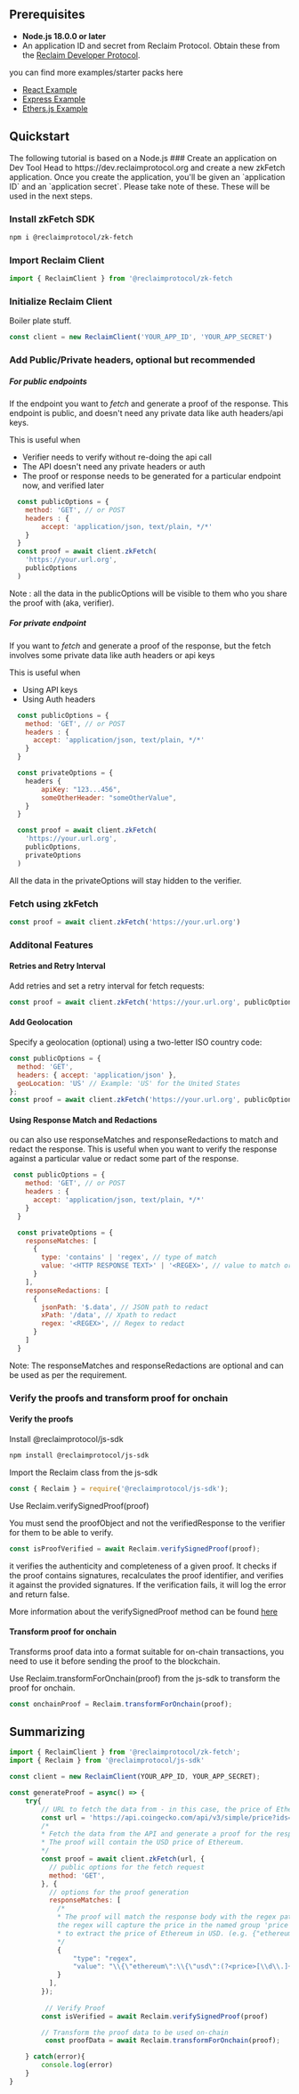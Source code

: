 

## Prerequisites

- **Node.js 18.0.0 or later**
- An application ID and secret from Reclaim Protocol. Obtain these from the [Reclaim Developer Protocol](https://dev.reclaimprotocol.org/).

you can find more examples/starter packs here 

- [React Example](https://gitlab.reclaimprotocol.org/starterpacks/reclaim-zkfetch-client)
- [Express Example](https://gitlab.reclaimprotocol.org/starterpacks/zkfetch-express-example)
- [Ethers.js Example](https://gitlab.reclaimprotocol.org/starterpacks/zkfetch-ethers-example)

## Quickstart

<Callout type='info'>
  The following tutorial is based on a Node.js 
</Callout>



<Steps>
### Create an application on Dev Tool
Head to https://dev.reclaimprotocol.org and create a new zkFetch application. Once you create the application, you'll be given an `application ID` and an `application secret`. Please take note of these. These will be used in the next steps.

### Install zkFetch SDK

```bash copy
npm i @reclaimprotocol/zk-fetch
```

### Import Reclaim Client

```js copy
import { ReclaimClient } from '@reclaimprotocol/zk-fetch
```

### Initialize Reclaim Client

Boiler plate stuff.

```js copy
const client = new ReclaimClient('YOUR_APP_ID', 'YOUR_APP_SECRET')
```



### Add Public/Private headers, optional but recommended 

##### For public endpoints
If the endpoint you want to _fetch_ and generate a proof of the response. This endpoint is public, and doesn't need any private data like auth headers/api keys.

This is useful when
- Verifier needs to verify without re-doing the api call
- The API doesn't need any private headers or auth
- The proof or response needs to be generated for a particular endpoint now, and verified later

```js copy
  const publicOptions = {
    method: 'GET', // or POST
    headers : {
        accept: 'application/json, text/plain, */*' 
    }
  }
  const proof = await client.zkFetch(
    'https://your.url.org',
    publicOptions
  )
```

Note : all the data in the publicOptions will be visible to them who you share the proof with (aka, verifier).

##### For private endpoint
If you want to _fetch_ and generate a proof of the response, but the fetch involves some private data like auth headers or api keys 

This is useful when 
- Using API keys
- Using Auth headers

```js
  const publicOptions = {
    method: 'GET', // or POST
    headers : {
      accept: 'application/json, text/plain, */*' 
    }
  }

  const privateOptions = {
    headers {
        apiKey: "123...456",
        someOtherHeader: "someOtherValue",
    }
  }

  const proof = await client.zkFetch(
    'https://your.url.org',
    publicOptions,
    privateOptions
  )

```

All the data in the privateOptions will stay hidden to the verifier.


### Fetch using zkFetch

```js copy showLineNumbers {11-12}
const proof = await client.zkFetch('https://your.url.org')
```

### Additonal Features 

#### Retries and Retry Interval
Add retries and set a retry interval for fetch requests:

```js
const proof = await client.zkFetch('https://your.url.org', publicOptions, privateOptions, 5, 10000);
```

#### Add Geolocation
Specify a geolocation (optional) using a two-letter ISO country code:

```js
const publicOptions = {
  method: 'GET',
  headers: { accept: 'application/json' },
  geoLocation: 'US' // Example: 'US' for the United States
};
const proof = await client.zkFetch('https://your.url.org', publicOptions);
```
#### Using Response Match and Redactions

ou can also use responseMatches and responseRedactions to match and redact the response. This is useful when you want to verify the response against a particular value or redact some part of the response.

```js copy
 const publicOptions = {
    method: 'GET', // or POST
    headers : {
      accept: 'application/json, text/plain, */*' 
    }
  }

  const privateOptions = {
    responseMatches: [
      {
        type: 'contains' | 'regex', // type of match 
        value: '<HTTP RESPONSE TEXT>' | '<REGEX>', // value to match or regex to match 
      }
    ],
    responseRedactions: [
      {
        jsonPath: '$.data', // JSON path to redact 
        xPath: '/data', // Xpath to redact  
        regex: '<REGEX>', // Regex to redact
      }
    ]
  }
```

Note: The responseMatches and responseRedactions are optional and can be used as per the requirement.

### Verify the proofs and transform proof for onchain 

#### Verify the proofs

Install @reclaimprotocol/js-sdk

```bash copy
npm install @reclaimprotocol/js-sdk
```

Import the Reclaim class from the js-sdk

```js copy
const { Reclaim } = require('@reclaimprotocol/js-sdk');
```

Use Reclaim.verifySignedProof(proof)

You must send the proofObject and not the verifiedResponse to the verifier for them to be able to verify.

```js
const isProofVerified = await Reclaim.verifySignedProof(proof);
```

it verifies the authenticity and completeness of a given proof. It checks if the proof contains signatures, recalculates the proof identifier, and verifies it against the provided signatures. If the verification fails, it will log the error and return false.

More information about the verifySignedProof method can be found [here](https://docs.reclaimprotocol.org/sdk-methods#verifysignedproofproof--promiseboolean)

#### Transform proof for onchain

Transforms proof data into a format suitable for on-chain transactions, you need to use it before sending the proof to the blockchain.

Use Reclaim.transformForOnchain(proof) from the js-sdk to transform the proof for onchain.

```js
const onchainProof = Reclaim.transformForOnchain(proof);
```


</Steps>


## Summarizing 

```js copy
import { ReclaimClient } from '@reclaimprotocol/zk-fetch';
import { Reclaim } from '@reclaimprotocol/js-sdk'

const client = new ReclaimClient(YOUR_APP_ID, YOUR_APP_SECRET);

const generateProof = async() => {
    try{
        // URL to fetch the data from - in this case, the price of Ethereum in USD from the CoinGecko API
        const url = 'https://api.coingecko.com/api/v3/simple/price?ids=ethereum&vs_currencies=usd';
        /* 
        * Fetch the data from the API and generate a proof for the response. 
        * The proof will contain the USD price of Ethereum. 
        */ 
        const proof = await client.zkFetch(url, {
          // public options for the fetch request 
          method: 'GET',
        }, {
          // options for the proof generation
          responseMatches: [
            /* 
            * The proof will match the response body with the regex pattern (search for the price of ethereum in the response body 
            the regex will capture the price in the named group 'price').
            * to extract the price of Ethereum in USD. (e.g. {"ethereum":{"usd":3000}}) 
            */ 
            {
                "type": "regex",
                "value": "\\{\"ethereum\":\\{\"usd\":(?<price>[\\d\\.]+)\\}\\}"
            }
          ],
        });
      
         // Verify Proof 
        const isVerified = await Reclaim.verifySignedProof(proof)

        // Transform the proof data to be used on-chain 
         const proofData = await Reclaim.transformForOnchain(proof);        

    } catch(error){
        console.log(error)
    }
}
```




